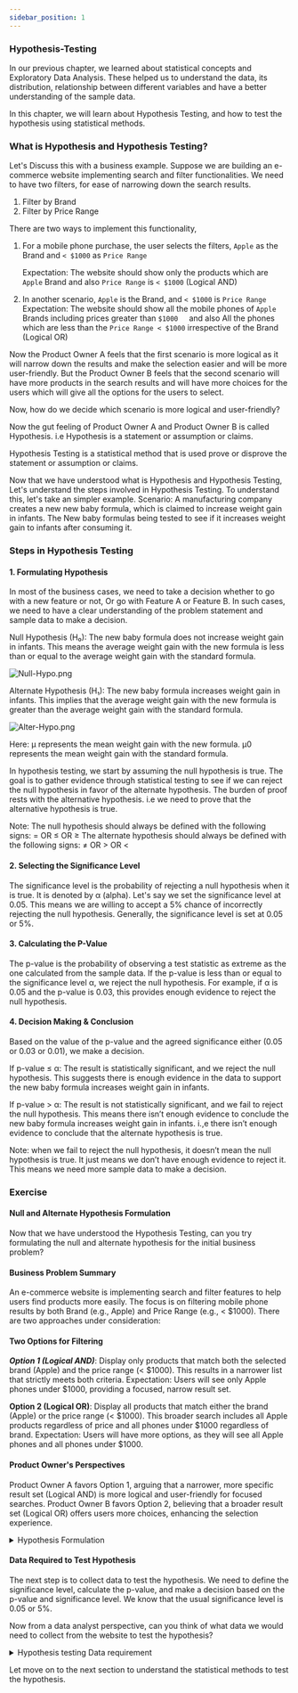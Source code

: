 ```yaml
---
sidebar_position: 1
---
```


### Hypothesis-Testing

In our previous chapter, we learned about statistical concepts and Exploratory Data Analysis.
These helped us to understand the data, its distribution, relationship between different variables 
and have a better understanding of the sample data.

In this chapter, we will learn about Hypothesis Testing, and how to test the hypothesis using statistical methods.

### What is Hypothesis and Hypothesis Testing?
Let's Discuss this with a business example. Suppose we are building an e-commerce website implementing search and filter functionalities.
We need to have two filters, for ease of narrowing down the search results.
1. Filter by Brand 
2. Filter by Price Range

There are two ways to implement this functionality,
1. For a mobile phone purchase, the user selects the filters, `Apple` as the Brand and `< $1000` as `Price Range`

    Expectation: The website should show only the products which are `Apple` Brand and also `Price Range` is `< $1000` (Logical AND)

2. In another scenario, `Apple` is the Brand, and `< $1000` is `Price Range`
    Expectation: The website should show all the mobile phones of `Apple` Brands including prices greater than `$1000`
    and also All the phones which are less than the `Price Range < $1000` irrespective of the Brand (Logical OR)

Now the Product Owner A feels that the first scenario is more logical as it will narrow down the results and 
make the selection easier and will be more user-friendly.
But the Product Owner B feels that the second scenario will have more products in the search results and will have more choices 
for the users which will give all the options for the users to select.

Now, how do we decide which scenario is more logical and user-friendly?

Now the gut feeling of Product Owner A and Product Owner B is called Hypothesis. i.e Hypothesis is a statement or assumption or claims.

Hypothesis Testing is a statistical method that is used prove or disprove the statement or assumption or claims.

Now that we have understood what is Hypothesis and Hypothesis Testing, Let's understand the steps involved in Hypothesis Testing.
To understand this, let's take an simpler example.
Scenario: A manufacturing company creates a new  new baby formula, which is claimed to increase weight gain in infants.
The New baby formulas being tested to see if it increases weight gain to infants after consuming it.

### Steps in Hypothesis Testing

#### 1. Formulating Hypothesis
In most of the business cases, we need to take a decision whether to go with a new feature or not,
Or go with Feature A or Feature B. In such cases, we need to have a clear understanding of the problem statement
and sample data to make a decision.

Null Hypothesis (H₀): The new baby formula does not increase weight gain in infants. 
This means the average weight gain with the new formula is less than or equal to the average weight gain 
with the standard formula.
<div style={{textAlign:"center",height:"60%",width:"60%"}}>

![Null-Hypo.png](./assets/Null-Hypo.png)

</div>
​ 
Alternate Hypothesis (H₁): The new baby formula increases weight gain in infants. This implies that the average weight gain
 with the new formula is greater than the average weight gain with the standard formula.
<div style={{textAlign:"center",height:"60%",width:"60%"}}>

![Alter-Hypo.png](./assets/Alter-Hypo.png)

</div>

Here:
μ represents the mean weight gain with the new formula.
μ0 represents the mean weight gain with the standard formula.

In hypothesis testing, we start by assuming the null hypothesis is true. The goal is to gather evidence through statistical testing to see if we can reject the null hypothesis in favor of the alternate hypothesis.
The burden of proof rests with the alternative hypothesis. i.e we need to prove that the alternative hypothesis is true.

Note:
The null hypothesis should always be defined with the following signs:  =  OR   ≤   OR    ≥
The alternate hypothesis should always be defined with the following signs:  ≠   OR  >   OR    <

#### 2. Selecting the Significance Level
The significance level is the probability of rejecting a null hypothesis when it is true. It is denoted by α (alpha).
Let's say we set the significance level at 0.05. This means we are willing to accept a 5% chance of incorrectly rejecting the null hypothesis.
Generally, the significance level is set at 0.05 or 5%.

#### 3. Calculating the P-Value
The p-value is the probability of observing a test statistic as extreme as the one calculated from the sample data.
If the p-value is less than or equal to the significance level α, we reject the null hypothesis.
For example, if α is 0.05 and the p-value is 0.03, this provides enough evidence to reject the null hypothesis.

#### 4. Decision Making & Conclusion
Based on the value of the p-value and the agreed significance either (0.05 or 0.03 or 0.01), we make a decision.

If p-value ≤ α: The result is statistically significant, and we reject the null hypothesis. 
This suggests there is enough evidence in the data to support the new baby formula increases weight gain in infants.

If p-value > α: The result is not statistically significant, and we fail to reject the null hypothesis. 
This means there isn’t enough evidence to conclude the new baby formula increases weight gain in infants.
i.,e there isn’t enough evidence to conclude that the alternate hypothesis is true.

Note: when we fail to reject the null hypothesis, 
it doesn’t mean the null hypothesis is true. It just means we don’t have enough evidence to reject it.
This means we need more sample data to make a decision.


### Exercise

#### Null and Alternate Hypothesis Formulation
Now that we have understood the Hypothesis Testing, can you try formulating the  null and alternate hypothesis for the initial business problem?
#### Business Problem Summary
An e-commerce website is implementing search and filter features to help users find products more easily. The focus is on filtering mobile phone results by both Brand (e.g., Apple) and Price Range (e.g., < $1000). There are two approaches under consideration:

#### Two Options for Filtering
***Option 1 (Logical AND)***: Display only products that match both the selected brand (Apple) and the price range (< $1000). This results in a narrower list that strictly meets both criteria.
Expectation: Users will see only Apple phones under $1000, providing a focused, narrow result set.

**Option 2 (Logical OR)**: Display all products that match either the brand (Apple) or the price range (< $1000). This broader search includes all Apple products regardless of price and all phones under $1000 regardless of brand.
Expectation: Users will have more options, as they will see all Apple phones and all phones under $1000.

#### Product Owner's Perspectives
Product Owner A favors Option 1, arguing that a narrower, more specific result set (Logical AND) is more logical and user-friendly for focused searches.
Product Owner B favors Option 2, believing that a broader result set (Logical OR) offers users more choices, enhancing the selection experience.

<details>
   <summary>Hypothesis Formulation</summary>

Null Hypothesis (H₀): The first filtering option (Logical AND) is not more user-friendly or effective than the second filtering option (Logical OR). This means that user satisfaction, efficiency, and ease of selection metrics for both options are equal or better for the OR filter.
𝐻0:User experience with AND filter≤User experience with OR filter

Alternate Hypothesis (H₁): The first filtering option (Logical AND) is more user-friendly and effective than the second filtering option (Logical OR). This would be supported if users experience higher satisfaction and ease of selection with the AND filter.
𝐻1:User experience with AND filter>User experience with OR filter

Note: We can also have the alternate hypothesis as 𝐻1:User experience with OR filter > User experience with AND filter
The thing to understand is , the null hypothesis should always be defined with the following signs:  =  OR   ≤   OR    ≥
The alternate hypothesis should always be defined with the following signs:  ≠   OR  >   OR    <
   
</details>


#### Data Required to Test Hypothesis

The next step is to collect data to test the hypothesis. 
We need to define the significance level, calculate the p-value, and make a decision based on the p-value and significance level.
We know that the usual significance level is 0.05 or 5%.

Now from a data analyst perspective, can you think of what data we would need to collect from the website to test the hypothesis?

<details>
  <summary> Hypothesis testing Data requirement </summary>

- **User Satisfaction Ratings** for each filter option.
- **Average Number of Clicks** to find desired products with each filter.
- **Time Spent on Search** to determine efficiency.
- **Conversion Rate or Product Selection Rate** to see if users are more likely to choose a product with one filter over the other.

</details>


Let move on to the next section to understand the statistical methods to test the hypothesis.